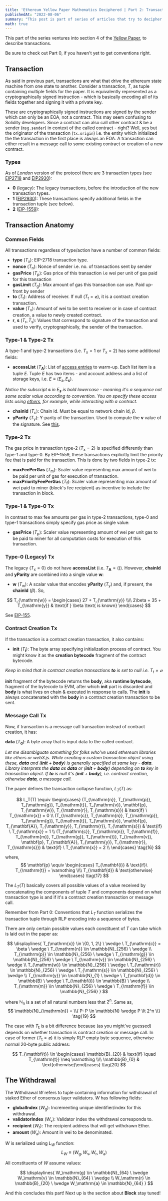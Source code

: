 ```yaml
---
title: 'Ethereum Yellow Paper Mathematics Deciphered | Part 2: Transaction'
publishedAt: "2022-08-06"
summary: "This post is part of series of articles that try to decipher mathematics in ethereum yellow paper, so that it makes sense to the reader and convey their meaning"
math: true
---
```

This part of the series ventures into section 4 of the [Yellow Paper](https://ethereum.github.io/yellowpaper/paper.pdf), to describe transactions.

Be sure to check out Part 0, if you haven't yet to get conventions right.

## Transaction

As said in previous part, transactions are what that drive the ethereum state machine from one state to another. Consider a transaction, $T$, as tuple containing multiple fields for the paper. It is equivalently represented as a cryptographically signed instruction - which is basically encoding all of its fields together and signing it with a private key.

These are cryptographically signed instructions are signed by the sender which can only be an EOA, not a contract. This may seem confusing to Solidity developers. Since a contract can also call other contract & be a sender (`msg.sender`) in context of the called contract - right? Well, yes but the originator of the transaction (`tx.origin`) i.e. the entity which initialized the the transaction in the first place is always an EOA. A transaction can either result in a message call to some existing contract or creation of a new contract.

### Types
As of _London_ version of the protocol there are 3 transaction types (see [EIP2718](https://eips.ethereum.org/EIPS/eip-2718) and [EIP2930](https://eips.ethereum.org/EIPS/eip-2930)):
- **0** (legacy): The legacy transactions, before the introduction of the new transaction types.
- **1** ([EIP2930](https://eips.ethereum.org/EIPS/eip-2930)): These transactions specify additional fields in the transaction tuple (see below).
- **2** ([EIP-1559](https://eips.ethereum.org/EIPS/eip-1559)):

## Transaction Anatomy

### Common Fields
All transactions regardless of type/action have a number of common fields:
- $\mathbf{type}$ ($T_{\mathrm{x}}$): EIP-2718 transaction type.
- $\mathbf{nonce}$ ($T_\mathrm{n}$): Nonce of sender i.e. no. of transactions sent by sender
- $\mathbf{gasPrice}$ ($T_\mathrm{p}$): Gas price of this transaction i.e wei per unit of gas paid for this transaction
- $\mathbf{gasLimit}$ ($T_\mathrm{g}$): Max amount of gas this transaction can use. Paid up-front by sender
- $\mathbf{to}$ ($T_\mathrm{t}$): Address of receiver. If null ($T_\mathrm{t} = \varnothing$), it is a contract creation transaction.
- $\mathbf{value}$ ($T_\mathrm{v}$): Amount of wei to be sent to receiver or in case of contract creation, a value to newly created contract.
- $\mathbf{r}$, $\mathbf{s}$ ($T_\mathrm{r}, T_\mathrm{s}$): Values that correspond to signature of the transaction and used to verify, cryptographically, the sender of the transaction.

### Type-1 & Type-2 Tx
A type-1 and type-2 transactions (i.e. $T_{\mathrm{x}} = 1$ or $T_{\mathrm{x}} = 2$) has some additional fields:
- $\mathbf{accessList}$ ($T_\mathbf{A}$): List of [access entries](https://www.evm.codes/about#accesssets) to warm-up. Each list item is a tuple $E$. Tuple $E$ has two items - and account address and a list of storage keys, i.e. $E \equiv (E_{\mathrm{a}}, E_{\mathbf{s}})$.  
  
_Notice the subscript $\mathbf{s}$ in $E_{\mathbf{s}}$ is bold lowercase - meaning it's a sequence not some scalar value according to convention. You an specify these access lists using [ethers](https://docs.ethers.io/v5/api/providers/types/#providers-AccessList), for example, while interacting with a contract._

- $\mathbf{chainId}$ ($T_\mathrm{c}$): Chain id. Must be equal to network chain id, $\beta$.
- $\mathbf{yParity}$ ($T_\mathrm{y}$): Y-parity of the transaction. Used to compute the $\mathbf{v}$ value of the signature. See [this](https://ethereum.stackexchange.com/questions/15766/what-does-v-r-s-in-eth-gettransactionbyhash-mean).

### Type-2 Tx
The gas price in transaction type-2 ($T_{\mathrm{x}} = 2$) is specified differently than type-1 and type-0. By EIP-1559, these transactions explicitly limit the priority fee that is paid for the transaction. This is done by two fields in type-2 tx:
- $\mathbf{maxFeePerGas}$ ($T_\mathrm{m}$): Scaler value representing max amount of wei to be paid per unit of gas for execution of transaction.
- $\mathbf{maxPriorityFeePerGas}$ ($T_\mathrm{f}$): Scaler value representing max amount of wei paid to miner (block's fee recipient) as incentive to include the transaction in block.

### Type-1 & Type-0 Tx
In contrast to max fee amounts per gas in type-2 transactions, type-0 and type-1 transactions simply specify gas price as single value:
- $\mathbf{gasPrice}$ ($T_\mathrm{p}$): Scaler value representing amount of wei per unit gas to be paid to miner for all computation costs for execution of this transaction.

### Type-0 (Legacy) Tx
The legacy ($T_{\mathrm{x}} = 0$) do not have $\mathbf{accessList}$ (i.e. $T_{\mathbf{A}} = ()$). However, $\mathbf{chainId}$ and $\mathbf{yParity}$ are combined into a single value $\mathbf{w}$:
- $\mathbf{w}$ ($T_\mathrm{w}$): A scalar value that encodes $\mathbf{yParity}$ ($T_\mathrm{y}$) and, if present, the $\mathbf{chainId}$ ($\beta$).  So,  

$$
T_{\mathrm{w}} = \begin{cases}
27 + T_{\mathrm{y}} \\\\
2\beta + 35 + T_{\mathrm{y}} & \text{if } \beta  \text{ is known}
\end{cases}
$$

See [EIP-155](https://eips.ethereum.org/EIPS/eip-155).

### Contract Creation Tx
If the transaction is a contract creation transaction, it also contains: 
- $\mathbf{init}$ ($T_\mathbf{i}$): The byte array specifying initialization process of contract. You might know it as the **creation bytecode** fragment of the contract bytecode.

_Keep in mind that in contract creation transactions $\mathbf{to}$ is set to null i.e. $T_\mathrm{t} = \varnothing$_

$\mathbf{init}$ fragment of the bytecode returns the $\mathbf{body}$, aka **runtime bytecode**, fragment of the bytecode to EVM, after which $\mathbf{init}$ part is discarded and $\mathbf{body}$ is what lives on chain & executed in response to calls. The $\mathbf{init}$ is always concatenated with the $\mathbf{body}$ in a contract creation transaction to be sent.

### Message Call Tx
Now, if transaction is a message call transaction instead of contract creation, it has:

$\mathbf{data}$ ($T_\mathbf{d}$): A byte array that is input data to the called contract.

_Let me disambiguate something for folks who've used ethereum libraries like ethers or web3.js. While creating a custom transaction object using these, $\mathbf{data}$ and ($\mathbf{init}$ + $\mathbf{body}$) is generally specified at same key - **data**. Library interprets the **data** as $\mathbf{data}$ or ($\mathbf{init}$ + $\mathbf{body}$) depending on **to** key in transaction object. If **to** is null  it's ($\mathbf{init}$ + $\mathbf{body}$), i.e. contract creation, otherwise $\mathbf{data}$, a message call._

The paper defines the transaction collapse function, $L_T(T)$ as:

$$
L_T(T) \equiv \begin{cases}
(T_{\mathrm{n}}, T_{\mathrm{p}}, T_{\mathrm{g}}, T_{\mathrm{t}}, T_{\mathrm{v}}, \mathbf{p}, T_{\mathrm{w}}, T_{\mathrm{r}}, T_{\mathrm{s}}) &  \text{if} \ T_{\mathrm{x}} = 0 \\
(T_{\mathrm{c}}, T_{\mathrm{n}}, T_{\mathrm{p}}, T_{\mathrm{g}}, T_{\mathrm{t}}, T_{\mathrm{v}}, \mathbf{p}, T_{\mathbf{A}}, T_{\mathrm{y}}, T_{\mathrm{r}}, T_{\mathrm{s}}) & \text{if} \ T_{\mathrm{x}} = 1 \\
(T_{\mathrm{c}}, T_{\mathrm{n}}, T_{\mathrm{f}}, T_{\mathrm{m}}, T_{\mathrm{g}}, T_{\mathrm{t}}, T_{\mathrm{v}}, \mathbf{p}, T_{\mathbf{A}}, T_{\mathrm{y}}, T_{\mathrm{r}}, T_{\mathrm{s}}) & \text{if} \ T_{\mathrm{x}} = 2 \\
\end{cases} \tag{16}
$$

where,
$$
\mathbf{p} \equiv \begin{cases}
T_{\mathbf{i}} & \text{if}\ T_{\mathrm{t}} = \varnothing \\\\
T_{\mathbf{d}} & \text{otherwise}
\end{cases} \tag{17}
$$

The $L_T(T)$ basically covers all possible values of a value received by concatenating the components of tuple $T$ and components depend on what transaction type is and if it's a contract creation transaction or message call.

Remember from Part 0: Conventions that $L_T$ function serializes the transaction tuple through RLP encoding into a sequence of bytes.

There are only certain possible values each constituent of $T$ can take which is laid out in the paper as:

$$
\displaylines{
T_{\mathrm{x}} \in \{0, 1, 2\} \ \wedge \ T_{\mathrm{c}} = \beta \ \wedge \ T_{\mathrm{n}} \in \mathbb{N}_{256} \ \wedge \\
T_{\mathrm{p}} \in \mathbb{N}_{256} \ \wedge \ T_{\mathrm{g}} \in \mathbb{N}_{256} \ \wedge \ T_{\mathrm{v}} \in \mathbb{N}_{256} \ \wedge \\
T_{\mathrm{w}} \in \mathbb{N}_{256} \ \wedge \ T_{\mathrm{r}} \in \mathbb{N}_{256} \ \wedge \ T_{\mathrm{s}} \in \mathbb{N}_{256} \ \wedge \\
T_{\mathrm{y}} \in \mathbb{N}_{1} \ \wedge \ T_{\mathbf{d}} \in \mathbb{B} \ \wedge \ T_{\mathbf{i}} \in \mathbb{B} \ \wedge \\
T_{\mathrm{m}} \in \mathbb{N}_{256} \ \wedge \ T_{\mathrm{f}} \in \mathbb{N}_{256}
}
$$  

where $\mathbb{N}_{\mathrm{n}}$ is a set of all natural numbers less that $2^{\mathrm{n}}$. Same as,
$$
\mathbb{N}_{\mathrm{n}} = \\{ P: P \in \mathbb{N} \wedge P \lt 2^n \\} \tag{19}
$$

The case with $T_{\mathbf{t}}$ is a bit difference because (as you might've guessed) depends on whether transaction is contract creation or message call. In case of former ($T_{\mathrm{t}} = \varnothing$) it is simply RLP empty byte sequence, otherwise normal 20-byte public address:

$$
T_{\mathbf{t}} \in 
\begin{cases} \mathbb{B}_{20} & \text{if} \quad T_{\mathrm{t}} \neq \varnothing \\\\
\mathbb{B}_{0} & \text{otherwise}\end{cases} \tag{20}
$$

## The Withdrawal

The Withdrawal $W$ refers to tuple containing information for withdrawal of staked Ether of consensus layer validators. $W$ has following fields:
- $\mathbf{globalIndex}$ ($W_\mathrm{g}$): Incrementing unique identifier/index for this withdrawal.
- $\mathbf{validatorIndex}$ ($W_\mathrm{v}$): Validator index the withdrawal corresponds to.
- $\mathbf{recipient}$ ($W_\mathrm{r}$): The recipient address that will get withdrawn Ether.
- $\mathbf{amount}$ ($W_\mathrm{a}$): Amount in wei to be denominated.

$W$ is serialized using $L_{W}$ function:
$$
L_{W} \equiv (W_\mathrm{g}, W_\mathrm{v}, W_\mathrm{r}, W_\mathrm{a}) \tag{21}
$$

All constituents of $W$ assume values:

$$
\displaylines{
W_\mathrm{g} \in \mathbb{N}_{64} \ \wedge W_\mathrm{v} \in \mathbb{N}_{64} \ \wedge \\
W_\mathrm{r} \in \mathbb{B}_{20} \ \wedge W_\mathrm{a} \in \mathbb{N}_{64}
}
$$

And this concludes this part! Next up is the section about **Block** stay tuned!